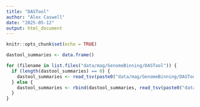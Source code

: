 ```yaml
---
title: "DASTool"
author: "Alex Caswell"
date: "2025-05-12"
output: html_document
---
```


```r
knitr::opts_chunk$set(echo = TRUE)
```

```r

dastool_summaries <- data.frame()

for (filename in list.files("data/mag/GenomeBinning/DASTool")) {
  if (length(dastool_summaries) == 0) {
    dastool_summaries <- read_tsv(paste0("data/mag/GenomeBinning/DASTool/", filename), col_names = TRUE)
  } else {
    dastool_summaries <- rbind(dastool_summaries, read_tsv(paste0("data/mag/GenomeBinning/DASTool/", filename), col_names = TRUE))
  }
}

```